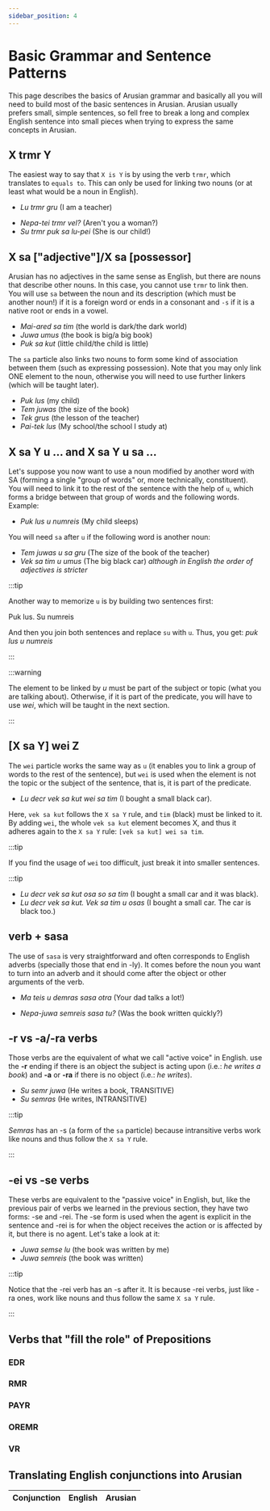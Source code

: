```yaml
---
sidebar_position: 4
---
```


# Basic Grammar and Sentence Patterns

This page describes the basics of Arusian grammar and basically all you will need to build
most of the basic sentences in Arusian. Arusian usually prefers small, simple sentences, so
fell free to break a long and complex English sentence into small pieces when trying to express
the same concepts in Arusian.


## X trmr Y

The easiest way to say that `X is Y` is by using the verb `trmr`, which translates to `equals to`.
This can only be used for linking two nouns (or at least what would be a noun in English).

- _Lu trmr gru_ (I am a teacher)

<FontRenderer
    text=". lu trmr gru ."
    rtl
    size="30px"
    color="var(--ifm-color-primary, #794cbd)"
    translit="Lu trmr gru"
/>

- _Nepa-tei trmr vel?_ (Aren't you a woman?)
- _Su trmr puk sa lu-pei_ (She is our child!)

## X sa ["adjective"]/X sa [possessor]

Arusian has no adjectives in the same sense as English, but there are nouns that describe other nouns.
In this case, you cannot use `trmr` to link then. You will use `sa` between the noun and its description (which must be another noun!)
if it is a foreign word or ends in a consonant and `-s` if it is a native root or ends in a vowel.

- _Mai-ared sa tim_ (the world is dark/the dark world)
- _Juwa umus_ (the book is big/a big book)
- _Puk sa kut_ (little child/the child is little)

The `sa` particle also links two nouns to form some kind of association between them (such as expressing possession).
Note that you may
only link ONE element to the noun, otherwise you will need to use further linkers (which will be taught later).

- _Puk lus_ (my child)
- _Tem juwas_ (the size of the book)
- _Tek grus_ (the lesson of the teacher)
- _Pai-tek lus_ (My school/the school I study at)

## X sa Y u ... and X sa Y u sa ...

Let's suppose you now want to use a noun modified by another word with SA (forming a single "group of words" or, more technically, constituent).
You will need to link it to the rest of the sentence with the help of `u`, which forms a bridge between that group of words and the following words.
Example:

- _Puk lus u numreis_ (My child sleeps)

You will need `sa` after `u` if the following word is another noun:

- _Tem juwas u sa gru_ (The size of the book of the teacher)
- _Vek sa tim u umus_ (The big black car) _although in English the order of adjectives is stricter_

:::tip

Another way to memorize `u` is by building two sentences first:

Puk lus. Su numreis

And then you join both sentences and replace `su` with `u`. Thus, you get: _puk lus u numreis_

:::

:::warning

The element to be linked by _u_ must be part of the subject or topic (what you are talking about). 
Otherwise, if it is part of the predicate, you will have to use _wei_, which will be taught in the next section.

:::

## [X sa Y] wei Z

The `wei` particle works the same way as `u` (it enables you to link a group of words to the rest of the sentence), 
but `wei` is used when the element is not the topic or the subject of the sentence, 
that is, it is part of the predicate.

- _Lu decr vek sa kut wei sa tim_ (I bought a small black car).

Here, `vek sa kut` follows the `X sa Y` rule, and `tim` (black) must be linked to it. 
By adding `wei`, the whole `vek sa kut` element becomes X, 
and thus it adheres again to the `X sa Y` rule: `[vek sa kut] wei sa tim`. 

:::tip

If you find the usage of `wei` too difficult, just break it into smaller sentences.

:::tip

- _Lu decr vek sa kut osa so sa tim_ (I bought a small car and it was black).
- _Lu decr vek sa kut. Vek sa tim u osas_ (I bought a small car. The car is black too.)

## verb + sasa

The use of `sasa` is very straightforward and often corresponds to English adverbs (specially those that end in -ly). 
It comes before the noun you want to turn into an adverb and it should come after the object or other arguments of the verb.

<FontRenderer
    text=". Ma ta,s u demras sa sa oTra ."
    rtl
    size="33px"
    color="var(--ifm-color-primary, #794cbd)"
    translit="Ma teis u demras sasa otra"
/>
- _Ma teis u demras sasa otra_ (Your dad talks a lot!)

<FontRenderer
    text=". Nepa jua semra,s sa sa tu ."
    rtl
    size="33px"
    color="var(--ifm-color-primary, #794cbd)"
    translit="Nepa-juwa semreis sasa tu?"
/>
- _Nepa-juwa semreis sasa tu?_ (Was the book written quickly?)

## -r vs -a/-ra verbs

Those verbs are the equivalent of what we call "active voice" in English. 
 use the **-r** ending if there is an object the subject is acting upon (i.e.: _he writes a book_)
 and **-a** or **-ra** if there is no object (i.e.: _he writes_).

- _Su semr juwa_ (He writes a book, TRANSITIVE)
- _Su semras_ (He writes, INTRANSITIVE)

:::tip

_Semras_ has an -s (a form of the `sa` particle) because intransitive verbs work like nouns and thus follow the `X sa Y` rule.

:::

## -ei vs -se verbs

These verbs are equivalent to the "passive voice" in English, but, like the previous pair of verbs we learned in the previous section, they have two forms: -se and -rei. The -se form is used when the agent is explicit in the sentence and -rei is for when the object receives the action or is affected by it, but there is no agent. Let's take a look at it:

- _Juwa semse lu_ (the book was written by me)
- _Juwa semreis_ (the book was written)

:::tip

Notice that the -rei verb has an -s after it. It is because -rei verbs, just like -ra ones, work like nouns and thus follow the same `X sa Y` rule.

:::

## Verbs that "fill the role" of Prepositions

### EDR
### RMR
### PAYR
### OREMR
### VR

## Translating English conjunctions into Arusian

|Conjunction|English|Arusian|
|---|---|---|